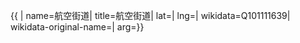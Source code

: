 {{ {{{1|PRC admin/showdata}}}|
name=航空街道|
title=航空街道|
lat=|
lng=|
wikidata=Q101111639|
wikidata-original-name=|
arg={{{arg|}}}}}